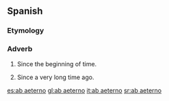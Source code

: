 ==Spanish==

===Etymology===
{{L.|es}}

===Adverb===
{{es-adv}}

# Since the beginning of time.
# {{figurative}} Since a very long time ago.

[[es:ab aeterno]]
[[gl:ab aeterno]]
[[it:ab aeterno]]
[[sr:ab aeterno]]